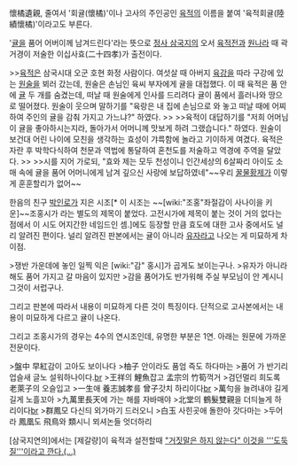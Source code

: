 懷橘遺親, 줄여서 '회귤(懷橘)'이나 고사의 주인공인 [[육적]]의 이름을 붙여 '육적회귤(陸績懷橘)'이라고도 부른다.

'[[귤]]을 품어 어버이께 남겨드린다'라는 뜻으로 [[정사 삼국지]]의 오서 [[육적]]전과 [[원나라]] 때 곽거경이 저술한 이십사효(二十四孝)가 출전이다.

>>[[육적]]은 삼국시대 오군 호현 화정 사람이다. 여섯살 때 아버지 [[육강]]을 따라 구강에 있는 [[원술]]을 뵈러 갔는데, 원술은 손님인 육씨 부자에게 귤을 대접했다. 이 때 육적은 품 안에 [[귤]] 두 개를 숨겼는데, 떠날 때 원술에게 인사를 드리려다 귤이 품에서 흘러나와 땅으로 떨어졌다. 원술이 웃으며 말하기를 "육랑은 내 집에 손님으로 와 놓고 떠날 때에 어찌하여 주인의 귤을 감춰 가지고 가느냐?" 하였다.
>>
>>육적이 대답하기를 "저희 어머님이 귤을 좋아하시는지라, 돌아가서 어머니께 맛보게 하려 그랬습니다." 하였다. 원술이 보건대 어린 나이에 모친을 생각하는 효성이 갸륵함에 놀라고 기이하게 여겼다. 육적은 자란 후 박학다식하여 천문과 역법에 통달하여 혼천도를 저술하고 역경에 주역을 달았다.
>>
>>시를 지어 가로되, "효와 제는 모두 천성이니 인간세상의 6살짜리 아이도 소매 속에 귤을 품어 어머니에게 남겨 깊으신 사랑에 보답하였네"~~우리 [[꿀물]]황제가 이렇게 훈훈할리가 없어~~

한음의 친구 [[박인로]]가 지은 시조[* 이 시조는 ~~[wiki:"조홍"좌절감이 사나이을 키운]~~조홍시가 라는 별도의 제목이 붙었다. 고전시가에 제목이 붙는 것이 거의 없다는 점에서 이 시도 어지간한 네임드인 셈.]에도 등장할 만큼 효도에 대한 고사 중에서도 널리 알려진 편이다. 널리 알려진 판본에서는 귤이 아니라 [[유자]]라고 나오는 게 미묘하게 차이점.

>쟁반 가운데에 놓인 일찍 익은 [wiki:"감" 홍시]가 곱게도 보이는구나. 
>유자가 아니라 해도 품어 가지고 갈 마음이 있지만 
>감을 품어가도 반가워해 주실 부모님이 안 계시니 그것이 서럽구나.

그리고 판본에 따라서 내용이 미묘하게 다른 것이 특징이다. 단적으로 고사본에서는 내용이 미묘하게 다르고 귤이 나온다.

그리고 조홍시가의 경우는 4수의 연시조인데, 유명한 부분은 1연. 아래는 원문에 가까운 전문이다.

>盤中 早紅감이 고아도 보이나다
>柚子 안이라도 품엄 즉도 하다마는
>품어 가 반기리 업슬새 글노 설워하나이다.[[br]]
>王祥의 鯉魚잡고 孟宗의 竹筍꺽거 
>검던멀리 희도록 老萊子의 오슬입고 
>一生애 養志誠孝를 曾子갓치 하리이다[[br]]
>萬勻을 늘려내야 길게길게 노흘꼬아 
>九萬里長天에 가는 해를 자바매야 
>北堂의 鶴髮雙親을 더듸늘게 하리이다[[br]]
>群鳳모 다신듸 외가마기 드러오니 
>白玉 사힌곳애 돌한아 갓다마는 
>두어라 鳳凰도 飛鳥와 類시니 뫼셔논들 엇더하리

[삼국지연의]에서는 [제갈량]이 육적과 설전할때 [["거짓말은 하지 않는다" 이것을 '''도둑질'''이라고 깐다.(...)]]
